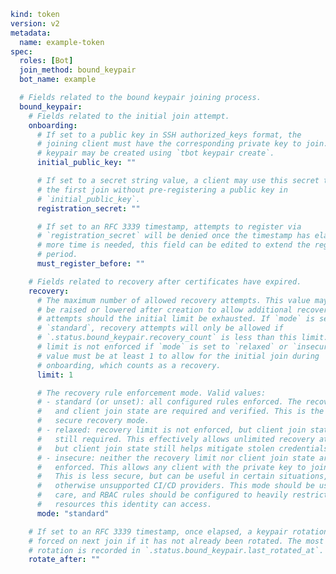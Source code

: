 ```yaml
kind: token
version: v2
metadata:
  name: example-token
spec:
  roles: [Bot]
  join_method: bound_keypair
  bot_name: example

  # Fields related to the bound keypair joining process.
  bound_keypair:
    # Fields related to the initial join attempt.
    onboarding:
      # If set to a public key in SSH authorized_keys format, the
      # joining client must have the corresponding private key to join. This
      # keypair may be created using `tbot keypair create`.
      initial_public_key: ""

      # If set to a secret string value, a client may use this secret to perform
      # the first join without pre-registering a public key in
      # `initial_public_key`.
      registration_secret: ""

      # If set to an RFC 3339 timestamp, attempts to register via
      # `registration_secret` will be denied once the timestamp has elapsed. If
      # more time is needed, this field can be edited to extend the registration
      # period.
      must_register_before: ""

    # Fields related to recovery after certificates have expired.
    recovery:
      # The maximum number of allowed recovery attempts. This value may
      # be raised or lowered after creation to allow additional recovery
      # attempts should the initial limit be exhausted. If `mode` is set to
      # `standard`, recovery attempts will only be allowed if
      # `.status.bound_keypair.recovery_count` is less than this limit. This
      # limit is not enforced if `mode` is set to `relaxed` or `insecure`. This
      # value must be at least 1 to allow for the initial join during
      # onboarding, which counts as a recovery.
      limit: 1

      # The recovery rule enforcement mode. Valid values:
      # - standard (or unset): all configured rules enforced. The recovery limit
      #   and client join state are required and verified. This is the most
      #   secure recovery mode.
      # - relaxed: recovery limit is not enforced, but client join state is
      #   still required. This effectively allows unlimited recovery attempts,
      #   but client join state still helps mitigate stolen credentials.
      # - insecure: neither the recovery limit nor client join state are
      #   enforced. This allows any client with the private key to join freely.
      #   This is less secure, but can be useful in certain situations, like in
      #   otherwise unsupported CI/CD providers. This mode should be used with
      #   care, and RBAC rules should be configured to heavily restrict which
      #   resources this identity can access.
      mode: "standard"

    # If set to an RFC 3339 timestamp, once elapsed, a keypair rotation will be
    # forced on next join if it has not already been rotated. The most recent
    # rotation is recorded in `.status.bound_keypair.last_rotated_at`.
    rotate_after: ""
```